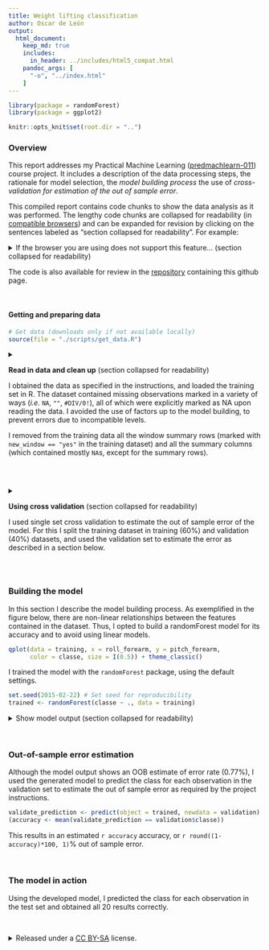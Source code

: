 ```yaml
---
title: Weight lifting classification
author: Oscar de León
output:
  html_document:
    keep_md: true
    includes:
      in_header: ../includes/html5_compat.html
    pandoc_args: [
      "-o", "../index.html"
    ]
---
```





```r
library(package = randomForest)
library(package = ggplot2)

knitr::opts_knit$set(root.dir = "..")
```


### Overview

This report addresses my Practical Machine Learning ([predmachlearn-011](https://www.coursera.org/course/predmachlearn)) course project.
It includes a description of the data processing steps, the rationale for model selection, the _model building process_ the use of _cross-validation for estimation of the out of sample error_.

This compiled report contains code chunks to show the data analysis as it was performed.
The lengthy code chunks are collapsed for readability (in [compatible browsers](http://www.w3schools.com/tags/tag_details.asp)) and can be expanded for revision by clicking on the sentences labeled as "section collapsed for readability".
For example:

<details><summary>
If the browser you are using does not support this feature...
(section collapsed for readability)
</summary>
this text is shown upon page loading (as are the code chunks).
Otherwise, it (and the code chunks) stay collapse until you open them.
</details>

The code is also available for review in the [repository](https://github.com/odeleongt/predmachlearn-011) containing this github page.

</br>

#### Getting and preparing data

```r
# Get data (downloads only if not available locally)
source(file = "./scripts/get_data.R")
```

<details>
<summary>**Read in data and clean up** (section collapsed for readability)

I obtained the data as specified in the instructions, and loaded the training set in R.
The dataset contained missing observations marked in a variety of ways (_i.e._ `NA`, `""`, `#DIV/0!`),
all of which were explicitly marked as NA upon reading the data.
I avoided the use of factors up to the model building,
to prevent errors due to incompatible levels.

I removed from the training data all the window summary rows (marked with `new_window == "yes"` in the training dataset)
and all the summary columns (which contained mostly `NA`s, except for the summary rows).

</summary>
```r
source(file = "./scripts/prepare_data.R", echo = TRUE)

# Set classe to factor, for use with randomForest
training_clean$classe <- factor(training_clean$classe)
```
</details>

</br>


<details>
<summary>**Using cross validation** (section collapsed for readability)

I used single set cross validation to estimate the out of sample error of the model.
For this I split the training dataset in training (60%) and validation (40%) datasets,
and used the validation set to estimate the error as described in a section below.

</summary>
```r
set.seed(2015-02-22) # Set seed for reproducibility
rows_for_training <- sample(x = 1:nrow(training_clean),
                            size = ceiling(nrow(training_clean) * 0.6),
                            replace = FALSE)
training <- training_clean[rows_for_training, ]
validation <- training_clean[-rows_for_training, ]
```
</details>


</br>

### Building the model

In this section I describe the model building process.
As exemplified in the figure below, there are non-linear relationships between the features contained in the dataset.
Thus, I opted to build a randomForest model for its accuracy and to avoid using linear models.

```r
qplot(data = training, x = roll_forearm, y = pitch_forearm,
      color = classe, size = I(0.5)) + theme_classic()
```

I trained the model with the `randomForest` package, using the default settings. 

```r
set.seed(2015-02-22) # Set seed for reproducibility
trained <- randomForest(classe ~ ., data = training)
```

<details>
<summary>
Show model output (section collapsed for readability)
</summary>
```r
trained
```
</details>


</br>

### Out-of-sample error estimation

Although the model output shows an OOB estimate of error rate (0.77%), 
I used the generated model to predict the class for each observation in the validation set
to estimate the out of sample error as required by the project instructions.

```r
validate_prediction <- predict(object = trained, newdata = validation)
(accuracy <- mean(validate_prediction == validation$classe))
```

This results in an estimated `r accuracy` accuracy, or `r round((1-accuracy)*100, 1)`% out of sample error.


</br>

### The model in action

Using the developed model, I predicted the class for each observation in the test set and obtained all 20 results correctly.


</br>

<details><summary>
Released under a [CC BY-SA](https://creativecommons.org/licenses/by-sa/4.0) license.
</summary>
This analysis uses data published under CC BY-SA, so it is considered a derivative use of the [Weight Lifting Exercises Dataset](http://groupware.les.inf.puc-rio.br/har#weight_lifting_exercises) by [Groupware@LES](http://groupware.les.inf.puc-rio.br/) and released under a compatible license as required (as declared in the repository README file). 
</details>
